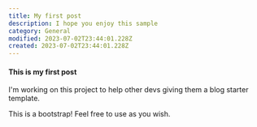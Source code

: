```yaml
---
title: My first post
description: I hope you enjoy this sample
category: General
modified: 2023-07-02T23:44:01.228Z
created: 2023-07-02T23:44:01.228Z
---
```


#### This is my first post

I'm working on this project to help other devs giving them a blog starter template.

This is a bootstrap! Feel free to use as you wish.